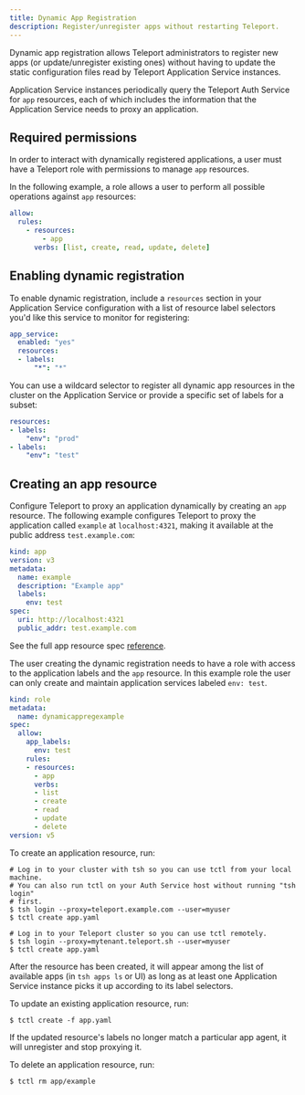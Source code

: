 ```yaml
---
title: Dynamic App Registration
description: Register/unregister apps without restarting Teleport.
---
```


Dynamic app registration allows Teleport administrators to register new apps (or
update/unregister existing ones) without having to update the static
configuration files read by Teleport Application Service instances. 

Application Service instances periodically query the Teleport Auth Service for
`app` resources, each of which includes the information that the Application
Service needs to proxy an application. 

## Required permissions

In order to interact with dynamically registered applications, a user must have
a Teleport role with permissions to manage `app` resources. 

In the following example, a role allows a user to perform all possible
operations against `app` resources:

```yaml
allow:
  rules:
    - resources:
        - app
      verbs: [list, create, read, update, delete]
```

## Enabling dynamic registration

To enable dynamic registration, include a `resources` section in your Application
Service configuration with a list of resource label selectors you'd like this
service to monitor for registering:

```yaml
app_service:
  enabled: "yes"
  resources:
  - labels:
      "*": "*"
```

You can use a wildcard selector to register all dynamic app resources in the cluster
on the Application Service or provide a specific set of labels for a subset:

```yaml
resources:
- labels:
    "env": "prod"
- labels:
    "env": "test"
```

## Creating an app resource

Configure Teleport to proxy an application dynamically by creating an `app`
resource. The following example configures Teleport to proxy the application
called `example` at `localhost:4321`, making it available at the public address
`test.example.com`:

```yaml
kind: app
version: v3
metadata:
  name: example
  description: "Example app"
  labels:
    env: test
spec:
  uri: http://localhost:4321
  public_addr: test.example.com
```

See the full app resource spec [reference](../reference.mdx#application-resource).

The user creating the dynamic registration needs to have a role with access to the
application labels and the `app` resource.  In this example role the user can only
create and maintain application services labeled `env: test`.

```yaml
kind: role
metadata:
  name: dynamicappregexample
spec:
  allow:
    app_labels:
      env: test
    rules:
    - resources:
      - app
      verbs:
      - list
      - create
      - read
      - update
      - delete
version: v5
```

To create an application resource, run:

<Tabs>
<TabItem scope={["oss", "enterprise"]} label="Self-Hosted">

```code
# Log in to your cluster with tsh so you can use tctl from your local machine.
# You can also run tctl on your Auth Service host without running "tsh login"
# first.
$ tsh login --proxy=teleport.example.com --user=myuser
$ tctl create app.yaml
```

</TabItem>
<TabItem scope={["cloud"]} label="Teleport Enterprise Cloud">

```code
# Log in to your Teleport cluster so you can use tctl remotely.
$ tsh login --proxy=mytenant.teleport.sh --user=myuser
$ tctl create app.yaml
```

</TabItem>

</Tabs>

After the resource has been created, it will appear among the list of available
apps (in `tsh apps ls` or UI) as long as at least one Application Service
instance picks it up according to its label selectors.

To update an existing application resource, run:

```code
$ tctl create -f app.yaml
```

If the updated resource's labels no longer match a particular app agent, it
will unregister and stop proxying it.

To delete an application resource, run:

```code
$ tctl rm app/example
```

